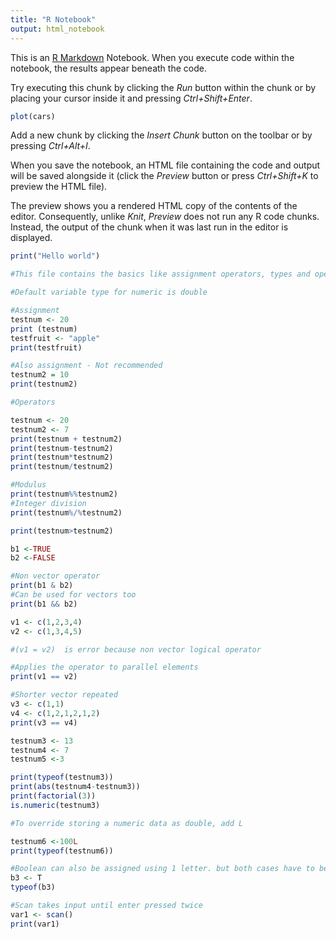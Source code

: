 ```yaml
---
title: "R Notebook"
output: html_notebook
---
```


This is an [R Markdown](http://rmarkdown.rstudio.com) Notebook. When you execute code within the notebook, the results appear beneath the code. 

Try executing this chunk by clicking the *Run* button within the chunk or by placing your cursor inside it and pressing *Ctrl+Shift+Enter*. 

```r
plot(cars)
```

Add a new chunk by clicking the *Insert Chunk* button on the toolbar or by pressing *Ctrl+Alt+I*.

When you save the notebook, an HTML file containing the code and output will be saved alongside it (click the *Preview* button or press *Ctrl+Shift+K* to preview the HTML file).

The preview shows you a rendered HTML copy of the contents of the editor. Consequently, unlike *Knit*, *Preview* does not run any R code chunks. Instead, the output of the chunk when it was last run in the editor is displayed.
```r
print("Hello world")

#This file contains the basics like assignment operators, types and operators
```
```r
#Default variable type for numeric is double

#Assignment
testnum <- 20
print (testnum)
testfruit <- "apple"
print(testfruit)

#Also assignment - Not recommended
testnum2 = 10
print(testnum2)
```
```r

#Operators

testnum <- 20
testnum2 <- 7
print(testnum + testnum2)
print(testnum-testnum2)
print(testnum*testnum2)
print(testnum/testnum2)

#Modulus
print(testnum%%testnum2)
#Integer division
print(testnum%/%testnum2)
```
```r
print(testnum>testnum2)

b1 <-TRUE
b2 <-FALSE

#Non vector operator
print(b1 & b2)
#Can be used for vectors too
print(b1 && b2)

v1 <- c(1,2,3,4)
v2 <- c(1,3,4,5)

#(v1 = v2)  is error because non vector logical operator

#Applies the operator to parallel elements
print(v1 == v2)

#Shorter vector repeated
v3 <- c(1,1)
v4 <- c(1,2,1,2,1,2)
print(v3 == v4)
```
```r
testnum3 <- 13
testnum4 <- 7
testnum5 <-3

print(typeof(testnum3))
print(abs(testnum4-testnum3))
print(factorial(3))
is.numeric(testnum3)

```

```r
#To override storing a numeric data as double, add L

testnum6 <-100L
print(typeof(testnum6))

#Boolean can also be assigned using 1 letter. but both cases have to be in caps.
b3 <- T
typeof(b3)

```
```r
#Scan takes input until enter pressed twice
var1 <- scan()
print(var1)
```


